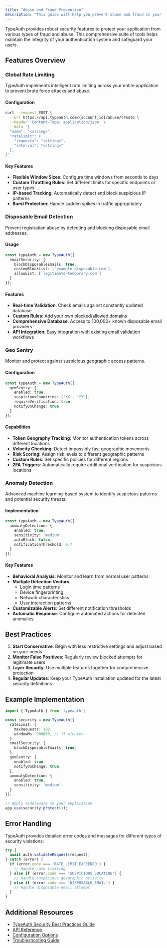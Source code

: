 ```yaml
---
title: "Abuse and Fraud Prevention"
description: "This guide will help you prevent abuse and fraud in your application"
---
```



TypeAuth provides robust security features to protect your application from various types of fraud and abuse. This comprehensive suite of tools helps maintain the integrity of your authentication system and safeguard your users.

## Features Overview

### Global Rate Limiting

TypeAuth implements intelligent rate limiting across your entire application to prevent brute force attacks and abuse.

#### Configuration
```bash
curl --request POST \
  --url https://api.typeauth.com/{account_id}/abuse/create \
  --header 'Content-Type: application/json' \
  --data '{
  "name": "<string>",
  "ratelimit": {
    "requests": "<string>",
    "interval": "<string>"
  },
}'
```

#### Key Features
- **Flexible Window Sizes**: Configure time windows from seconds to days
- **Custom Throttling Rules**: Set different limits for specific endpoints or user types
- **IP-based Tracking**: Automatically detect and block suspicious IP patterns
- **Burst Protection**: Handle sudden spikes in traffic appropriately

### Disposable Email Detection

Prevent registration abuse by detecting and blocking disposable email addresses.

#### Usage
```typescript
const typeAuth = new TypeAuth({
  emailSecurity: {
    blockDisposableEmails: true,
    customBlockList: ['example-disposable.com'],
    allowList: ['legitimate-temporary.com']
  }
});
```

#### Features
- **Real-time Validation**: Check emails against constantly updated database
- **Custom Rules**: Add your own blocked/allowed domains
- **Comprehensive Database**: Access to 100,000+ known disposable email providers
- **API Integration**: Easy integration with existing email validation workflows

### Geo Sentry

Monitor and protect against suspicious geographic access patterns.

#### Configuration
```typescript
const typeAuth = new TypeAuth({
  geoSentry: {
    enabled: true,
    suspiciousCountries: ['XX', 'YY'],
    requireVerification: true,
    notifyOnChange: true
  }
});
```

#### Capabilities
- **Token Geography Tracking**: Monitor authentication tokens across different locations
- **Velocity Checking**: Detect impossibly fast geographic movements
- **Risk Scoring**: Assign risk levels to different geographic patterns
- **Custom Rules**: Set specific policies for different regions
- **2FA Triggers**: Automatically require additional verification for suspicious locations

### Anomaly Detection

Advanced machine learning-based system to identify suspicious patterns and potential security threats.

#### Implementation
```typescript
const typeAuth = new TypeAuth({
  anomalyDetection: {
    enabled: true,
    sensitivity: 'medium',
    autoBlock: false,
    notificationThreshold: 0.7
  }
});
```

#### Key Features
- **Behavioral Analysis**: Monitor and learn from normal user patterns
- **Multiple Detection Vectors**:
  - Login time patterns
  - Device fingerprinting
  - Network characteristics
  - User interaction patterns
- **Customizable Alerts**: Set different notification thresholds
- **Automatic Response**: Configure automated actions for detected anomalies

## Best Practices

1. **Start Conservative**: Begin with less restrictive settings and adjust based on your needs
2. **Monitor False Positives**: Regularly review blocked attempts for legitimate users
3. **Layer Security**: Use multiple features together for comprehensive protection
4. **Regular Updates**: Keep your TypeAuth installation updated for the latest security definitions

## Example Implementation

```typescript
import { TypeAuth } from 'typeauth';

const security = new TypeAuth({
  rateLimit: {
    maxRequests: 100,
    windowMs: 900000, // 15 minutes
  },
  emailSecurity: {
    blockDisposableEmails: true,
  },
  geoSentry: {
    enabled: true,
    notifyOnChange: true,
  },
  anomalyDetection: {
    enabled: true,
    sensitivity: 'medium',
  }
});

// Apply middleware to your application
app.use(security.protect());
```

## Error Handling

TypeAuth provides detailed error codes and messages for different types of security violations:

```typescript
try {
  await auth.validateRequest(request);
} catch (error) {
  if (error.code === 'RATE_LIMIT_EXCEEDED') {
    // Handle rate limiting
  } else if (error.code === 'SUSPICIOUS_LOCATION') {
    // Handle suspicious geographic activity
  } else if (error.code === 'DISPOSABLE_EMAIL') {
    // Handle disposable email attempt
  }
}
```

## Additional Resources

- [TypeAuth Security Best Practices Guide](https://docs.typeauth.dev/security)
- [API Reference](https://docs.typeauth.dev/api)
- [Configuration Options](https://docs.typeauth.dev/config)
- [Troubleshooting Guide](https://docs.typeauth.dev/troubleshooting)